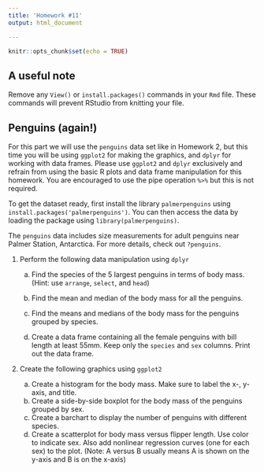 ```yaml
---
title: 'Homework #11'
output: html_document

---
```


```r
knitr::opts_chunk$set(echo = TRUE)
```

## A useful note
Remove any `View()` or `install.packages()` commands in your `Rmd` file. These commands will prevent RStudio from knitting your file. 


## Penguins (again!)
For this part we will use the `penguins` data set like in Homework 2, but this time you will be using `ggplot2` for making the graphics, and `dplyr` for working with data frames. 
Please use `ggplot2` and `dplyr` exclusively and refrain from using the basic R plots and data frame manipulation for this homework.
You are encouraged to use the pipe operation `%>%` but this is not required.

To get the dataset ready, first install the library `palmerpenguins` using `install.packages('palmerpenguins')`. 
You can then access the data by loading the package using `library(palmerpenguins)`. 

The `penguins` data includes size measurements for adult penguins near Palmer Station, Antarctica.
For more details, check out `?penguins`.

1. Perform the following data manipulation using `dplyr`

    a. Find the species of the 5 largest penguins in terms of body mass. (Hint: use `arrange`, `select`, and `head`)

    a. Find the mean and median of the body mass for all the penguins.
    
    a. Find the means and medians of the body mass for the penguins grouped by species.

    a. Create a data frame containing all the female penguins with bill length at least 55mm. Keep only the `species` and `sex` columns. Print out the data frame.
    
1. Create the following graphics using `ggplot2`
    a. Create a histogram for the body mass. Make sure to label the x-, y-axis, and title.
    a. Create a side-by-side boxplot for the body mass of the penguins grouped by sex. 
    a. Create a barchart to display the number of penguins with different species.
    a. Create a scatterplot for body mass versus flipper length. Use color to indicate sex. Also add nonlinear regression curves (one for each sex) to the plot. (Note: A versus B usually means A is shown on the y-axis and B is on the x-axis)

<!-- 6. [*Optional for STAT 486 students but required for STAT 586 students*] Which island has the largest penguins? Use graphs *and* summary statistics to answer this question. Make sure to explain how you define what does "the largest" mean. -->
